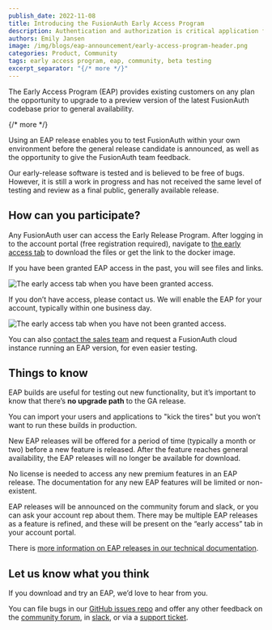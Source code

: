 ```yaml
---
publish_date: 2022-11-08 
title: Introducing the FusionAuth Early Access Program
description: Authentication and authorization is critical application functionality. How can you stay on top of the latest features without affecting your users?
authors: Emily Jansen
image: /img/blogs/eap-announcement/early-access-program-header.png
categories: Product, Community
tags: early access program, eap, community, beta testing
excerpt_separator: "{/* more */}"
---
```


The Early Access Program (EAP) provides existing customers on any plan the opportunity to upgrade to a preview version of the latest FusionAuth codebase prior to general availability.

{/* more */}

Using an EAP release enables you to test FusionAuth within your own environment before the general release candidate is announced, as well as the opportunity to give the FusionAuth team feedback. 

Our early-release software is tested and is believed to be free of bugs. However, it is still a work in progress and has not received the same level of testing and review as a final public, generally available release.

## How can you participate?

Any FusionAuth user can access the Early Release Program. After logging in to the account portal (free registration required), navigate to [the early access tab](https://account.fusionauth.io/account/early-access/) to download the files or get the link to the docker image. 

If you have been granted EAP access in the past, you will see files and links.

![The early access tab when you have been granted access.](/img/blogs/eap-announcement/early-access-granted.png)

If you don’t have access, please contact us. We will enable the EAP for your account, typically within one business day.

![The early access tab when you have not been granted access.](/img/blogs/eap-announcement/early-access-not-granted.png)

You can also [contact the sales team](/contact) and request a FusionAuth cloud instance running an EAP version, for even easier testing.

## Things to know

EAP builds are useful for testing out new functionality, but it’s important to know that there’s **no upgrade path** to the GA release.

You can import your users and applications to "kick the tires" but you won’t want to run these builds in production.

New EAP releases will be offered for a period of time (typically a month or two) before a new feature is released. After the feature reaches general availability, the EAP releases will no longer be available for download.

No license is needed to access any new premium features in an EAP release. The documentation for any new EAP features will be limited or non-existent.

EAP releases will be announced on the community forum and slack, or you can ask your account rep about them. There may be multiple EAP releases as a feature is refined, and these will be present on the “early access” tab in your account portal.

There is [more information on EAP releases in our technical documentation](/docs/v1/tech/admin-guide/releases#early-access-program).

## Let us know what you think

If you download and try an EAP, we’d love to hear from you.

You can file bugs in our [GitHub issues repo](https://github.com/fusionauth/fusionauth-issues/issues) and offer any other feedback on the [community forum](/community/forum/), in [slack](https://fusionauth.slack.com/), or via a [support ticket](https://account.fusionauth.io/account/support/). 

